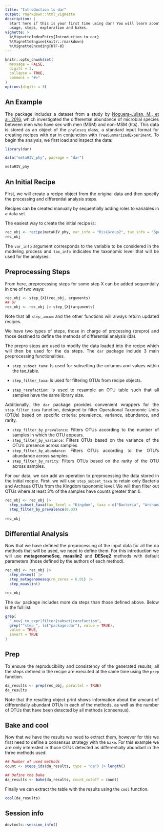 ```yaml
---
title: "Introduction to dar"
output: rmarkdown::html_vignette
description: |
  Start here if this is your first time using dar! You will learn about basic 
  usage, steps, exploration and bakes.  
vignette: >
  %\VignetteIndexEntry{Introduction to dar}
  %\VignetteEngine{knitr::rmarkdown}
  %\VignetteEncoding{UTF-8}
---
```


<style>
body {
text-align: justify}
</style>

```r
knitr::opts_chunk$set(
  message = FALSE,
  digits = 3,
  collapse = TRUE,
  comment = "#>"
)
options(digits = 3)
```

## An Example 

The package includes a dataset from a study by 
[Noguera-Julian, M., et al. 2016](https://doi.org/10.1016/j.ebiom.2016.01.032),
which investigated the differential abundance of microbial species between men 
who have sex with men (MSM) and non-MSM (hts). This data is stored as an object 
of the `phyloseq` class, a standard input format for creating recipes with dar 
in conjunction with `TreeSummarizedExperiment`. To begin the analysis, we first 
load and inspect the data:

```r
library(dar)

data("metaHIV_phy", package = "dar")

metaHIV_phy
```

## An Initial Recipe

First, we will create a recipe object from the original data and then specify 
the processing and differential analysis steps.

Recipes can be created manually by sequentially adding roles to variables in a 
data set.

The easiest way to create the initial recipe is:

```r
rec_obj <- recipe(metaHIV_phy, var_info = "RiskGroup2", tax_info = "Species") 
rec_obj
```

The `var_info` argument corresponds to the variable to be considered in the 
modeling process and `tax_info` indicates the taxonomic level that will be used 
for the analyses.

## Preprocessing Steps

From here, preprocessing steps for some step X can be added sequentially in one 
of two ways:

```r
rec_obj <- step_{X}(rec_obj, arguments)   
## or
rec_obj <- rec_obj |> step_{X}(arguments)
```

Note that all `step_ancom` and the other functions will always return updated 
recipes. 

We have two types of steps, those in charge of processing (prepro) and those 
destined to define the methods of differential analysis (da). 

The prepro steps are used to modify the data loaded into the recipe which will 
then be used for the da steps. The `dar` package include 3 main preprocessing 
functionalities.

- `step_subset_taxa`: Is used for subsetting the columns and values within the 
tax_table.

- `step_filter_taxa`: Is used for filtering OTUs from recipe objects. 

- `step_rarefaction`: Is used to resample an OTU table such that all samples 
have the same library size.

Additionally, the `dar` package provides convenient wrappers for the 
`step_filter_taxa` function, designed to filter Operational Taxonomic Units 
(OTUs) based on specific criteria: prevalence, variance, abundance, and rarity. 

- `step_filter_by_prevalence`: Filters OTUs according to the number of samples 
in which the OTU appears.
- `step_filter_by_variance`: Filters OTUs based on the variance of the OTU's 
presence across samples.
- `step_filter_by_abundance`: Filters OTUs according to the OTU's abundance 
across samples.
- `step_filter_by_rarity`: Filters OTUs based on the rarity of the OTU across 
samples.

For our data, we can add an operation to preprocessing the data stored in the 
initial recpie. First, we will use `step_subset_taxa` to retain only Bacteria 
and Archaea OTUs from the Kingdom taxonomic level. We will then filter out OTUs
where at least 3% of the samples have counts greater than 0. 

```r
rec_obj <- rec_obj |>
  step_subset_taxa(tax_level = "Kingdom", taxa = c("Bacteria", "Archaea")) |>
  step_filter_by_prevalence(0.03)
  
rec_obj
```

## Differential Analysis

Now that we have defined the preprocessing of the input data for all the da 
methods that will be used, we need to define them. For this introduction we 
will use __metagenomeSeq__, __maaslin2__ and __DESeq2__ methods with default 
parameters (those defined by the authors of each method).

```r
rec_obj <- rec_obj |>
  step_deseq() |>
  step_metagenomeseq(rm_zeros = 0.01) |>
  step_maaslin()

rec_obj
```

The `dar` package includes more da steps than those defined above. Below is the 
full list:

```r
grep(
  "_new|_to_expr|filter|subset|rarefaction",
  grep("^step_", ls("package:dar"), value = TRUE),
  value = TRUE,
  invert = TRUE
)
```

## Prep 

To ensure the reproducibility and consistency of the generated results, all the 
steps defined in the recipe are executed at the same time using the `prep` 
function.

```r
da_results <- prep(rec_obj, parallel = TRUE)
da_results
```

Note that the resulting object print shows information about the amount of 
differentially abundant OTUs in each of the methods, as well as the number of 
OTUs that have been detected by all methods (consensus).

## Bake and cool 

Now that we have the results we need to extract them, however for this we first 
need to define a consensus strategy with the `bake`. For this example we are 
only interested in those OTUs detected as differentially abundant in the three 
methods used.

```r
## Number of used methods
count <- steps_ids(da_results, type = "da") |> length()

## Define the bake 
da_results <- bake(da_results, count_cutoff = count)
```

Finally we can extract the table with the results using the `cool` function.

```r
cool(da_results)
```

## Session info

```r
devtools::session_info()
```


